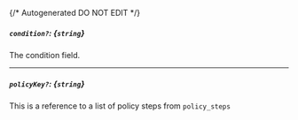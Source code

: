 {/* Autogenerated DO NOT EDIT  */}
##### `condition?`: *{`string`}*
The condition field.

---
##### `policyKey?`: *{`string`}*
This is a reference to a list of policy steps from `policy_steps`

